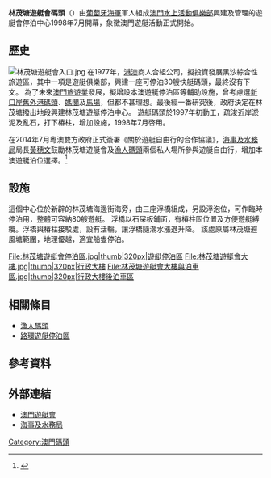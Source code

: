 {{Primarysources|time=2021-05-03T09:06:58+00:00}}
{{Infobox border port
|name                      = 林茂塘遊艇會碼頭<br>Marina da Doca de Lamau<br>
|photo                     = File:林茂塘遊艇會.jpg
|country                   = {{MSAR}}
|location                  = [[澳門特別行政區|澳門特別行政區]][[花地瑪堂區|花地瑪堂區]]
|type                      = 水路口岸
|border_guard              = 澳門遊艇會
|customs                   = [[海事及水務局|海事及水務局]]
|corresponding_port        = 
|opened                    = 1998年
|coordinates               = <!--经纬度-->
<!--以下经纬在位置图中使用-->
|latd                      = 
|latm                      = 
|lats                      = 
|latNS                     = 
|longd                     = 
|longm                     = 
|longs                     = 
|longEW                    = 
|pushpin_map               = <!--地图-->
|pushpin_label             = <!--地图中的标签-->
|pushpin_map_caption       = <!--地图说明-->
<!--统计数据-->
|stat_import-export_value  = <!--进出口总值-->
|stat_passenger            = <!--出入境人员流动量-->
|stat_cargo                = 
|stat_container            = <!--进出口集装箱总量-->
|stat_vehicle              = <!--出入境交通工具总量-->
|stat_year                 = 
}}

'''林茂塘遊艇會碼頭'''（{{lang-pt|'''Marina da Doca de Lamau'''}}）由[[葡萄牙武裝部隊|葡萄牙海軍]]軍人組成[[澳門水上活動俱樂部|澳門水上活動俱樂部]]興建及管理的遊艇會停泊中心1998年7月開幕，象徵澳門遊艇活動正式開始。

== 歷史 ==
[[File:林茂塘遊艇會入口.jpg|thumb]]
在1977年，[[港澳|港澳]]商人合組公司，擬投資發展黑沙綜合性旅遊區，其中一項是遊艇俱樂部，興建一座可停泊30艘快艇碼頭，最終沒有下文。
為了未來[[澳門旅遊業|澳門旅遊業]]發展，擬增設本澳遊艇停泊區等輔助設施，曾考慮選[[新口岸|新口岸]][[外港碼頭|舊外港碼頭]]、[[媽閣|媽閣]]及[[黑沙環|馬場]]，但都不甚理想。最後經一番研究後，政府決定在林茂塘撥出地段興建林茂塘遊艇停泊中心。
遊艇碼頭於1997年初動工，疏浚近岸淤泥及亂石，打下椿柱，增加設施，1998年7月啓用。

在2014年7月粵澳雙方政府正式簽署《關於遊艇自由行的合作協議》，[[海事及水務局|海事及水務局]]局長[[黃穗文|黃穗文]]鼓勵林茂塘遊艇會及[[漁人碼頭|漁人碼頭]]兩個私人場所參與遊艇自由行，增加本澳遊艇泊位選擇。<ref>{{cite news |title=路環設50泊位配合遊艇自由行  |url=https://mttcms.bpprojects.com/preview/cn/201502/92 |agency=[[澳門特別行政區政府旅遊局|澳門特別行政區政府旅遊局]] |date=2015-02 }}</ref>

== 設施 ==
這個中心位於新辟的林茂塘海邊街海旁，由三座浮橋組成，另設浮泡位，可作臨時停泊用，整體可容納80艘遊艇。
浮橋以石屎板鋪面，有椿柱固位置及方便遊艇縛纜。浮橋與椿柱接駁處，設有活輪，讓浮橋隨潮水漲退升降。
該處原屬林茂塘避風塘範圍，地理優越，適宜船隻停泊。
<gallery>
File:林茂塘遊艇會停泊區.jpg|thumb|320px|遊艇停泊區
File:林茂塘遊艇會大樓.jpg|thumb|320px|行政大樓
File:林茂塘遊艇會大樓與泊車區.jpg|thumb|320px|行政大樓後泊車區</gallery>

== 相關條目 ==
* [[漁人碼頭|漁人碼頭]]
* [[路環遊艇停泊區|路環遊艇停泊區]]

==參考資料==
{{reflist}}

==外部連結==
*[http://www.cnm.org.mo 澳門遊艇會] {{Wayback|url=http://www.cnm.org.mo/ |date=20211128095738 }}
*[https://www.marine.gov.mo/index.aspx 海事及水務局] {{Wayback|url=https://www.marine.gov.mo/index.aspx |date=20210501012202 }}

[[Category:澳門碼頭|Category:澳門碼頭]]